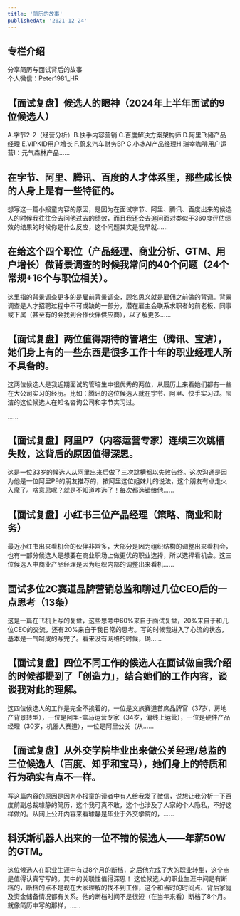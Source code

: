 ```yaml
---
title: '简历的故事'
publishedAt: '2021-12-24'
---
```


## 专栏介绍

分享简历与面试背后的故事  
个人微信：Peter1981\_HR

## 【面试复盘】候选人的眼神（2024年上半年面试的9位候选人）
A.字节2-2（经营分析）B.快手内容营销 C.百度解决方案架构师 D.阿里飞猪产品经理 E.VIPKID用户增长 F.蔚来汽车财务BP G.小冰AI产品经理H.瑞幸咖啡用户运营I：元气森林产品......

## 在字节、阿里、腾讯、百度的人才体系里，那些成长快的人身上是有一些特征的。
想写这一篇小报童内容的原因，是因为在面试字节、阿里、腾讯、百度出来的候选人的时候我往往会去问他过去的绩效，而且我还会去追问面对类似于360度评估绩效的结果的时候你是什么反应，这个问题其实是我早就......

## 在给这个四个职位（产品经理、商业分析、GTM、用户增长）做背景调查的时候我常问的40个问题（24个常规+16个与职位相关）。
这里指的背景调查更多的是雇前背景调查，顾名思义就是雇佣之前做的背调。背景调查是人才招聘过程中不可或缺的一部分，潜在雇主会联系求职者的前老板、同事或下属（甚至有的会找到合作伙伴供应商），以了解更多......

## 【面试复盘】两位值得期待的管培生（腾讯、宝洁），她们身上有的一些东西是很多工作十年的职业经理人所不具备的。
这两位候选人是我近期面试的管培生中很优秀的两位，从履历上来看她们都有一些在大公司实习的经历。比如：腾讯的这位候选人就在字节、阿里、快手实习过。宝洁的这位候选人在知名咨询公司和字节实习过。

......

## 【面试复盘】阿里P7（内容运营专家）连续三次跳槽失败，这背后的原因值得深思。
这是一位33岁的候选人从阿里出来后做了三次跳槽都以失败告终。这次沟通是因为他是一位阿里P9的朋友推荐的，按阿里这位姐妹儿的说法，这个朋友有点走火入魔了。啥意思呢？就是不知道咋选了！每次都选错给他......

## 【面试复盘】小红书三位产品经理（策略、商业和财务）
最近小红书出来看机会的伙伴非常多，大部分是因为组织结构的调整出来看机会，也有一部分候选人是想要在商业职场上做更优的职业选择，所以选择看机会。这三位候选人中商业产品经理是因为组织内部的调整出来看机......

## 面试多位2C赛道品牌营销总监和聊过几位CEO后的一点思考（13条）
这是一篇在飞机上写的复盘，这些思考中60%来自于面试复盘，20%来自于和几位CEO的交流，还有20%来自于我日常的思考。写的时候我进入了心流的状态，基本是一气呵成的写完了。看来没有网络的时候，确......

## 【面试复盘】四位不同工作的候选人在面试做自我介绍的时候都提到了「创造力」，结合她们的工作内容，谈谈我对此的理解。
这四位候选人的工作是完全不挨着的，一位是文旅赛道首席品牌官（37岁，房地产背景转型），一位是阿里-盒马运营专家（34岁，偏线上运营），一位是硬件产品经理（30岁，机器人赛道），一位是阿里公关（从......

## 【面试复盘】从外交学院毕业出来做公关经理/总监的三位候选人（百度、知乎和宝马），她们身上的特质和行为确实有点不一样。
写这篇内容的原因是因为小报童的读者中有人给我发了微信，说想让我分析一下百度前副总裁璩静的简历，这个我可真不敢，这个也涉及了人家的个人隐私，不好这样做的。从网上公开内容来看璩静是毕业于外交学院的，......

## 科沃斯机器人出来的一位不错的候选人——年薪50W的GTM。
这位候选人在职业生涯中有过8个月的断档，之后他完成了大的职业转型，这个点是值得认真写写的。其中的关联性值得深思！
这位候选人的职业生涯中间是有断档的，断档的点不是现在大家理解的找不到工作，这个和当时的时间点、背后家庭及资金储备情况都有关系。他的断档时间不是很短（在当年来看）断档了8个月。就像简历中写的那样，......

